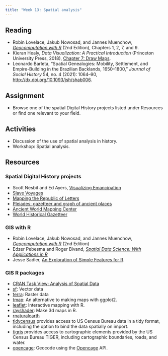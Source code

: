 ```yaml
---
title: "Week 13: Spatial analysis"
---
```



## Reading
- Robin Lovelace, Jakub Nowosad, and Jannes Muenchow, [*Geocomputation with R*](https://geocompr.robinlovelace.net) (2nd Edition), Chapters 1, 2, 7, and 9.
- Kieran Healy, *Data Visualization: A Practical Introduction* (Princeton University Press, 2018), [Chapter 7: Draw Maps](https://socviz.co/maps.html#maps).
- Leonardo Barleta, "Spatial Genealogies: Mobility, Settlement, and Empire-Building in the Brazilian Backlands, 1650–1800," *Journal of Social History* 54, no. 4 (2021): 1064–90, <http://dx.doi.org/10.1093/jsh/shab006>.

## Assignment
- Browse one of the spatial Digital History projects listed under Resources or find one relevant to your field.

## Activities
- Discussion of the use of spatial analysis in history.
- Workshop: Spatial analysis.

## Resources

### Spatial Digital History projects
- Scott Nesbit and Ed Ayers, [Visualizing Emancipation](https://dsl.richmond.edu/emancipation/)
- [Slave Voyages](https://www.slavevoyages.org/)
- [Mapping the Republic of Letters](http://republicofletters.stanford.edu)
- [Pleiades: gazetteer and graph of ancient places](https://pleiades.stoa.org)
- [Ancient World Mapping Center](http://awmc.unc.edu)
- [World Historical Gazetteer](https://whgazetteer.org/)

### GIS with R
- Robin Lovelace, Jakub Nowosad, and Jannes Muenchow, [*Geocomputation with R*](https://geocompr.robinlovelace.net) (2nd Edition)
- Edzer Pebesma and Roger Bivand, [*Spatial Data Science: With Applications in R*](https://r-spatial.org/book/)
- Jesse Sadler, [An Exploration of Simple Features for R](https://www.jessesadler.com/post/simple-feature-objects/).

### GIS R packages
- [CRAN Task View: Analysis of Spatial Data](https://cran.r-project.org/web/views/Spatial.html)
- [sf](https://r-spatial.github.io/sf/): Vector data
- [terra](https://rspatial.org): Raster data
- [tmap](https://r-tmap.github.io/tmap/): An alternative to making maps with ggplot2.
- [leaflet](https://rstudio.github.io/leaflet/): Interactive mapping with R.
- [rayshader](https://www.rayshader.com): Make 3d maps in R.
- [rnaturalearth](https://docs.ropensci.org/rnaturalearth/)
- [tidycensus](https://walker-data.com/tidycensus/) provides access to US Census Bureau data in a tidy format, including the option to bind the data spatially on import.
- [tigris](https://github.com/walkerke/tigris) provides access to cartographic elements provided by the US Census Bureau TIGER, including cartographic boundaries, roads, and water.
- [opencage](https://docs.ropensci.org/opencage/): Geocode using the [Opencage](https://opencagedata.com/) API.
